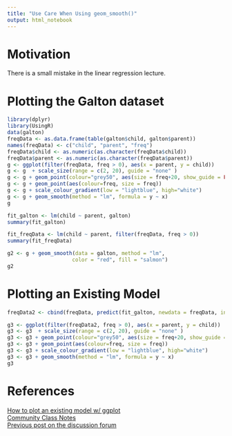 ```yaml
---
title: "Use Care When Using geom_smooth()"
output: html_notebook
---
```


# Motivation

There is a small mistake in the linear regression lecture.

# Plotting the Galton dataset

```r
library(dplyr)
library(UsingR)
data(galton)
freqData <- as.data.frame(table(galton$child, galton$parent))
names(freqData) <- c("child", "parent", "freq")
freqData$child <- as.numeric(as.character(freqData$child))
freqData$parent <- as.numeric(as.character(freqData$parent))
g <- ggplot(filter(freqData, freq > 0), aes(x = parent, y = child))
g <- g  + scale_size(range = c(2, 20), guide = "none" )
g <- g + geom_point(colour="grey50", aes(size = freq+20, show_guide = FALSE))
g <- g + geom_point(aes(colour=freq, size = freq))
g <- g + scale_colour_gradient(low = "lightblue", high="white")
g <- g + geom_smooth(method = "lm", formula = y ~ x)
g
```

```r
fit_galton <- lm(child ~ parent, galton)
summary(fit_galton)
```

```r
fit_freqData <- lm(child ~ parent, filter(freqData, freq > 0))
summary(fit_freqData)
```


```r
g2 <- g + geom_smooth(data = galton, method = "lm",
                     color = "red", fill = "salmon")
g2
```

# Plotting an Existing Model

```r
freqData2 <- cbind(freqData, predict(fit_galton, newdata = freqData, interval = "confidence") )

g3 <- ggplot(filter(freqData2, freq > 0), aes(x = parent, y = child))
g3 <- g3  + scale_size(range = c(2, 20), guide = "none" )
g3 <- g3 + geom_point(colour="grey50", aes(size = freq+20, show_guide = FALSE))
g3 <- g3 + geom_point(aes(colour=freq, size = freq))
g3 <- g3 + scale_colour_gradient(low = "lightblue", high="white")
g3 <- g3 + geom_smooth(method = "lm", formula = y ~ x)
g3
```


# References

[How to plot an existing model w/ ggplot](https://stackoverflow.com/questions/44865508/using-ggplot2-to-plot-an-already-existing-linear-model) </br>
[Community Class Notes](http://datasciencespecialization.github.io/regmod/) </br>
[Previous post on the discussion forum](https://www.coursera.org/learn/regression-models/discussions/weeks/1/threads/amdfK7XcEeW2dA51rBQ9Ew)
